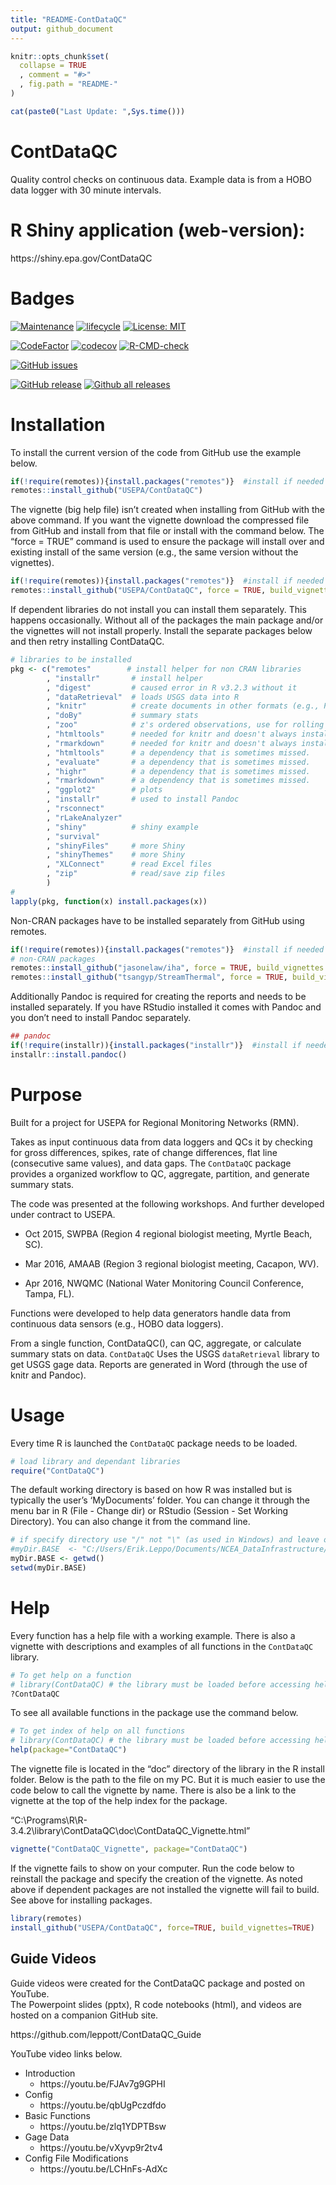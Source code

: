 ```yaml
---
title: "README-ContDataQC"
output: github_document
---
```


<!-- README.md is generated from README.Rmd. Please edit that file -->

```r
knitr::opts_chunk$set(
  collapse = TRUE
  , comment = "#>"
  , fig.path = "README-"
)
```

```r
cat(paste0("Last Update: ",Sys.time()))
```

# ContDataQC
Quality control checks on continuous data.  Example data is from a HOBO data 
logger with 30 minute intervals.

# R Shiny application (web-version):
https://shiny.epa.gov/ContDataQC

# Badges
[![Maintenance](https://img.shields.io/badge/Maintained%3F-yes-green.svg)](https://GitHub.com/USEPA/ContDataQC/graphs/commit-activity)
[![lifecycle](https://img.shields.io/badge/lifecycle-stable-green.svg)](https://www.tidyverse.org/lifecycle/#stable)
[![License: MIT](https://img.shields.io/badge/license-MIT-blue.svg)](https://cran.r-project.org/web/licenses/MIT)

[![CodeFactor](https://www.codefactor.io/repository/github/USEPA/ContDataQC/badge)](https://www.codefactor.io/repository/github/USEPA/ContDataQC)
[![codecov](https://codecov.io/gh/USEPA/ContDataQC/branch/master/graph/badge.svg)](https://codecov.io/gh/USEPA/ContDataQC)
[![R-CMD-check](https://github.com/USEPA/ContDataQC/workflows/R-CMD-check/badge.svg)](https://github.com/USEPA/ContDataQC/actions)

[![GitHub issues](https://img.shields.io/github/issues/USEPA/ContDataQC.svg)](https://GitHub.com/USEPA/ContDataQC/issues/)

[![GitHub release](https://img.shields.io/github/release/USEPA/ContDataQC.svg)](https://GitHub.com/USEPA/ContDataQC/releases/)
[![Github all releases](https://img.shields.io/github/downloads/USEPA/ContDataQC/total.svg)](https://GitHub.com/USEPA/ContDataQC/releases/)

# Installation
To install the current version of the code from GitHub use the example below.

```r
if(!require(remotes)){install.packages("remotes")}  #install if needed
remotes::install_github("USEPA/ContDataQC")
```

The vignette (big help file) isn't created when installing from GitHub with the 
above command.  If you want the vignette download the compressed file from 
GitHub and install from that file or install with the command below.  The 
"force = TRUE" command is used to ensure the package will install over and 
existing install of the same version (e.g., the same version without the 
vignettes).

```r
if(!require(remotes)){install.packages("remotes")}  #install if needed
remotes::install_github("USEPA/ContDataQC", force = TRUE, build_vignettes = TRUE)
```

If dependent libraries do not install you can install them separately.  This 
happens occasionally.  Without all of the packages the main package and/or the 
vignettes will not install properly.  Install the separate packages below and 
then retry installing ContDataQC.

```r
# libraries to be installed
pkg <- c("remotes"        # install helper for non CRAN libraries
        , "installr"       # install helper
        , "digest"         # caused error in R v3.2.3 without it
        , "dataRetrieval"  # loads USGS data into R
        , "knitr"          # create documents in other formats (e.g., PDF or Word)
        , "doBy"           # summary stats
        , "zoo"            # z's ordered observations, use for rolling sd calc
        , "htmltools"      # needed for knitr and doesn't always install properly with Pandoc
        , "rmarkdown"      # needed for knitr and doesn't always install properly with Pandoc
        , "htmltools"      # a dependency that is sometimes missed.
        , "evaluate"       # a dependency that is sometimes missed.
        , "highr"          # a dependency that is sometimes missed.
        , "rmarkdown"      # a dependency that is sometimes missed.
        , "ggplot2"        # plots
        , "installr"       # used to install Pandoc
        , "rsconnect"
        , "rLakeAnalyzer"
        , "shiny"          # shiny example
        , "survival"
        , "shinyFiles"     # more Shiny
        , "shinyThemes"    # more Shiny
        , "XLConnect"      # read Excel files
        , "zip"            # read/save zip files
        )
#
lapply(pkg, function(x) install.packages(x))
```

Non-CRAN packages have to be installed separately from GitHub using remotes.

```r
if(!require(remotes)){install.packages("remotes")}  #install if needed
# non-CRAN packages
remotes::install_github("jasonelaw/iha", force = TRUE, build_vignettes = TRUE)
remotes::install_github("tsangyp/StreamThermal", force = TRUE, build_vignettes = TRUE)
```

Additionally Pandoc is required for creating the reports and needs to be 
installed separately.  If you have RStudio installed it comes with Pandoc and 
you don't need to install Pandoc separately.

```r
## pandoc
if(!require(installr)){install.packages("installr")}  #install if needed
installr::install.pandoc()
```

# Purpose
Built for a project for USEPA for Regional Monitoring Networks (RMN).

Takes as input continuous data from data loggers and QCs it by checking for 
gross differences, spikes, rate of change differences, flat line (consecutive 
same values), and data gaps.  The `ContDataQC` package provides a organized 
workflow to QC, aggregate, partition, and generate summary stats.

The code was presented at the following workshops. And further developed under 
contract to USEPA.

* Oct 2015, SWPBA (Region 4 regional biologist meeting, Myrtle Beach, SC).

* Mar 2016, AMAAB (Region 3 regional biologist meeting, Cacapon, WV).

* Apr 2016, NWQMC (National Water Monitoring Council Conference, Tampa, FL).

Functions were developed to help data generators handle data from continuous 
data sensors (e.g., HOBO data loggers).

From a single function, ContDataQC(), can QC, aggregate, or calculate summary 
stats on data.  `ContDataQC` Uses the USGS `dataRetrieval` library to get USGS 
gage data.  Reports are generated in Word (through the use of knitr and Pandoc).

# Usage
Every time R is launched the `ContDataQC` package needs to be loaded.
```r
# load library and dependant libraries
require("ContDataQC")
```

The default working directory is based on how R was installed but is typically 
the user's 'MyDocuments' folder.  You can change it through the menu bar in R 
(File - Change dir) or RStudio (Session - Set Working Directory).  You can also 
change it from the command line.

```r
# if specify directory use "/" not "\" (as used in Windows) and leave off final "/" (example below).
#myDir.BASE  <- "C:/Users/Erik.Leppo/Documents/NCEA_DataInfrastructure/Erik"
myDir.BASE <- getwd()
setwd(myDir.BASE)
```


# Help
Every function has a help file with a working example.  There is also a vignette
with descriptions and examples of all functions in the `ContDataQC` library.

```r
# To get help on a function
# library(ContDataQC) # the library must be loaded before accessing help
?ContDataQC
```

To see all available functions in the package use the command below.

```r
# To get index of help on all functions
# library(ContDataQC) # the library must be loaded before accessing help
help(package="ContDataQC")
```

The vignette file is located in the “doc” directory of the library in the R 
install folder.  Below is the path to the file on my PC.  But it is much easier 
to use the code below to call the vignette by name.  There is also be a link to 
the vignette at the top of the help index for the package.

"C:\\Programs\\R\\R-3.4.2\\library\\ContDataQC\\doc\\ContDataQC_Vignette.html"

```r
vignette("ContDataQC_Vignette", package="ContDataQC")
```

If the vignette fails to show on your computer.  Run the code below to reinstall 
the package and specify the creation of the vignette.  As noted above if 
dependent packages are not installed the vignette will fail to build.  See above
for installing packages.

```r
library(remotes)
install_github("USEPA/ContDataQC", force=TRUE, build_vignettes=TRUE)
```

## Guide Videos
Guide videos were created for the ContDataQC package and posted on YouTube.  
The Powerpoint slides (pptx), R code notebooks (html), and videos are hosted on 
a companion GitHub site.

https://github.com/leppott/ContDataQC_Guide

YouTube video links below.

* Introduction
    + https://youtu.be/FJAv7g9GPHI
* Config
    + https://youtu.be/qbUgPczdfdo
* Basic Functions
    + https://youtu.be/zlq1YDPTBsw
* Gage Data
    + https://youtu.be/vXyvp9r2tv4
* Config File Modifications
    + https://youtu.be/LCHnFs-AdXc


